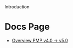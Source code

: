 
<Meta title="Introduction" />

<div>Introduction</div>

# Docs Page

- [Overview PMP v4.0 -> v5.0](https://app.clickup.com/2576368/v/dc/2ekzg-17785/2ekzg-2552)
